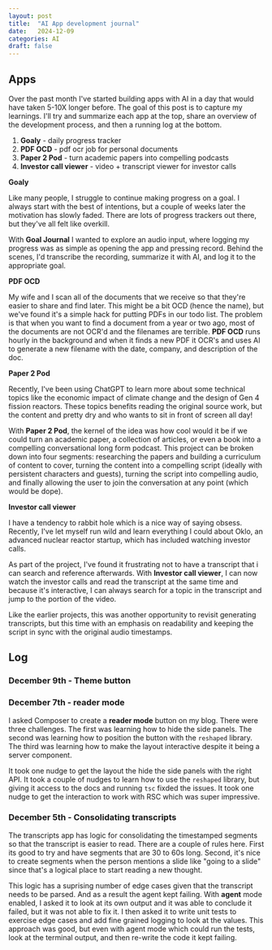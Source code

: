 ```yaml
---
layout: post
title:  "AI App development journal"
date:   2024-12-09
categories: AI
draft: false
---
```




## Apps

Over the past month I've started building apps with AI in a day that would have taken 5-10X longer before. The goal of this post is to capture my learnings. I'll try and summarize each app at the top, share an overview of the development process, and then a running log at the bottom.



1. **Goaly** - daily progress tracker
2. **PDF OCD** - pdf ocr job for personal documents
3. **Paper 2 Pod** - turn academic papers into compelling podcasts
4. **Investor call viewer** - video + transcript viewer for investor calls



**Goaly**

Like many people, I struggle to continue making progress on a goal. I always start with the best of intentions, but a couple of weeks later the motivation has slowly faded. There are lots of progress trackers out there, but they've all felt like overkill. 

With **Goal Journal** I wanted to explore an audio input, where logging my progress was as simple as opening the app and pressing record. Behind the scenes, I'd transcribe the recording, summarize it with AI, and log it to the appropriate goal.



**PDF OCD**

My wife and I scan all of the documents that we receive so that they're easier to share and find later. This might be a bit OCD (hence the name), but we've found it's a simple hack for putting PDFs in our todo list.  The problem is that when you want to find a document from a year or two ago, most of the documents are not OCR'd and the filenames are terrible. **PDF OCD** runs hourly in the background and when it finds a new PDF it OCR's and uses AI to generate a new filename with the date, company, and description of the doc.



**Paper 2 Pod**

Recently, I've been using ChatGPT to learn more about some technical topics like the economic impact of climate change and the design of Gen 4 fission reactors. These topics benefits reading the original source work, but the content and pretty dry and who wants to sit in front of screen all day! 

With **Paper 2 Pod**, the kernel of the idea was how cool would it be if we could turn an academic paper, a collection of articles, or even a book into a compelling conversational long form podcast. This project can be broken down into four segments: researching the papers and building a curriculum of content to cover, turning the content into a compelling script (ideally with persistent characters and guests), turning the script into compelling audio, and finally allowing the user to join the conversation at any point (which would be dope).



**Investor call viewer**

I have a tendency to rabbit hole which is a nice way of saying obsess. Recently, I've let myself run wild and learn everything I could about Oklo, an advanced nuclear reactor startup, which has included watching investor calls. 

As part of the project, I've found it frustrating not to have a transcript that i can search and reference afterwards. With **Investor call viewer**, I can now watch the investor calls and read the transcript at the same time and because it's interactive, I can always search for a topic in the transcript and jump to the portion of the video.

Like the earlier projects, this was another opportunity to revisit generating transcripts, but this time with an emphasis on readability and keeping the script in sync with the original audio timestamps. 





## Log



### December 9th - Theme button



### December 7th - reader mode

I asked Composer to create a **reader mode** button on my blog. There were three challenges. The first was learning how to hide the side panels. The second was learning how to position the button with the `reshaped` library. The third was learning how to make the layout interactive despite it being a server component. 

It took one nudge to get the layout the hide the side panels with the right API. It took a couple of nudges to learn how to use the `reshaped` library, but giving it access to the docs and running `tsc` fixded the issues. It took one nudge to get the interaction to work with RSC which was super impressive.





### December 5th - Consolidating transcripts

The transcripts app has logic for consolidating the timestamped segments so that the transcript is easier to read. There are a couple of rules here. First its good to try and have segments that are 30 to 60s long. Second, it's nice to create segments when the person mentions a slide like "going to a slide" since that's a logical place to start reading a new thought.

This logic has a suprising number of edge cases given that the transcript needs to be parsed. And as a result the agent kept failing. With **agent** mode enabled, I asked it to look at its own output and it was able to conclude it failed, but it was not able to fix it. I then asked it to write unit tests to exercise edge cases and add fine grained logging to look at the values. This approach was good, but even with agent mode which could run the tests, look at the terminal output, and then re-write the code it kept failing. 



